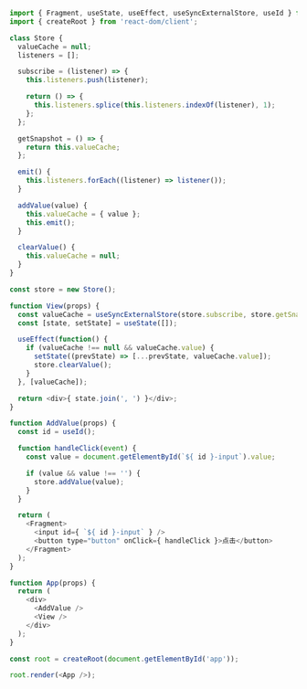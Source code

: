 ```javascript
import { Fragment, useState, useEffect, useSyncExternalStore, useId } from 'react';
import { createRoot } from 'react-dom/client';

class Store {
  valueCache = null;
  listeners = [];

  subscribe = (listener) => {
    this.listeners.push(listener);

    return () => {
      this.listeners.splice(this.listeners.indexOf(listener), 1);
    };
  };

  getSnapshot = () => {
    return this.valueCache;
  };

  emit() {
    this.listeners.forEach((listener) => listener());
  }

  addValue(value) {
    this.valueCache = { value };
    this.emit();
  }

  clearValue() {
    this.valueCache = null;
  }
}

const store = new Store();

function View(props) {
  const valueCache = useSyncExternalStore(store.subscribe, store.getSnapshot);
  const [state, setState] = useState([]);

  useEffect(function() {
    if (valueCache !== null && valueCache.value) {
      setState((prevState) => [...prevState, valueCache.value]);
      store.clearValue();
    }
  }, [valueCache]);

  return <div>{ state.join(', ') }</div>;
}

function AddValue(props) {
  const id = useId();

  function handleClick(event) {
    const value = document.getElementById(`${ id }-input`).value;

    if (value && value !== '') {
      store.addValue(value);
    }
  }

  return (
    <Fragment>
      <input id={ `${ id }-input` } />
      <button type="button" onClick={ handleClick }>点击</button>
    </Fragment>
  );
}

function App(props) {
  return (
    <div>
      <AddValue />
      <View />
    </div>
  );
}

const root = createRoot(document.getElementById('app'));

root.render(<App />);
```